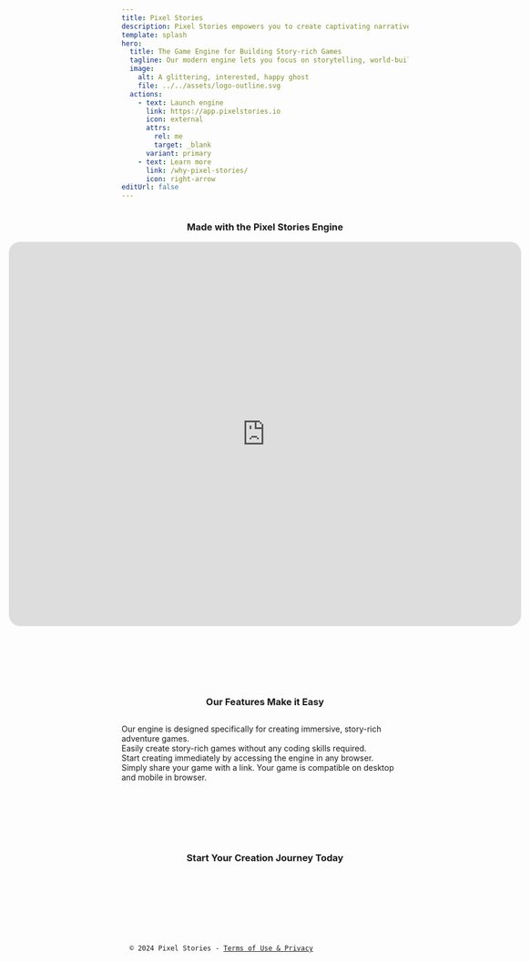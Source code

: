 ```yaml
---
title: Pixel Stories
description: Pixel Stories empowers you to create captivating narrative adventures with an intuitive, no-code game engine.
template: splash
hero:
  title: The Game Engine for Building Story-rich Games
  tagline: Our modern engine lets you focus on storytelling, world-building, and character design to create captivating games.
  image:
    alt: A glittering, interested, happy ghost
    file: ../../assets/logo-outline.svg
  actions:
    - text: Launch engine
      link: https://app.pixelstories.io
      icon: external
      attrs:
        rel: me
        target: _blank
      variant: primary
    - text: Learn more
      link: /why-pixel-stories/
      icon: right-arrow
editUrl: false
---
```



<div style="display:flex;flex-direction:column;align-items:center;text-align:center;">
  <h3>Made with the Pixel Stories Engine</h3>
  <iframe
    src="https://app.pixelstories.io/embed/nCxTyr5YeB"
    style="border-radius:20px;width:100vw;max-width:900px;max-height:75vh;aspect-ratio:4/3;"
    frameBorder="0"
  ></iframe>
</div>

<div style="display:flex;flex-direction:column;gap:12px;max-width:800px;margin:100px auto;">

<h3 style="text-align:center;">Our Features Make it Easy</h3>

<div style="display:flex;flex-direction:column;gap-12px;">

<div>
  <Card title="Built for Story-driven Games" icon="open-book">
    Our engine is designed specifically for creating immersive, story-rich
    adventure games.
  </Card>
</div>

<div>
  <Card title="Modern No-code Interface" icon="star">
    Easily create story-rich games without any coding skills required.
  </Card>
</div>

<div>
  <Card title="Web-based Game Engine" icon="laptop">
    Start creating immediately by accessing the engine in any browser.
  </Card>
</div>

<div>
  <Card title="Simple Share and Export" icon="rocket">
    Simply share your game with a link. Your game is compatible on desktop and
    mobile in browser.
  </Card>
</div>

</div>

</div>

<div style="display:flex;flex-direction:column;gap:12px;max-width:800px;margin:100px auto;">

<h3 style="text-align:center;">Start Your Creation Journey Today</h3>

<div>
  <LinkCard
    title="Getting started with Pixel Stories"
    description="See our quick guide on getting started!"
    href="/getting-started"
  ></LinkCard>
  <LinkCard
    title="Quick Basic Tutorial"
    description="Get familiar with the engine with our Basics tutorial."
    href="/tutorials/basic"
  ></LinkCard>
  <LinkCard
    title="Join our Discord"
    description="Get support, share your work, and see what's happening in our growing community on Discord!"
    icon="discord"
    href="https://discord.gg/XN9EaUh26g"
  ></LinkCard>
</div>

</div>

<code style="text-align:center;background:transparent;">
  © 2024 Pixel Stories - <a href="/terms">Terms of Use & Privacy</a>
</code>
